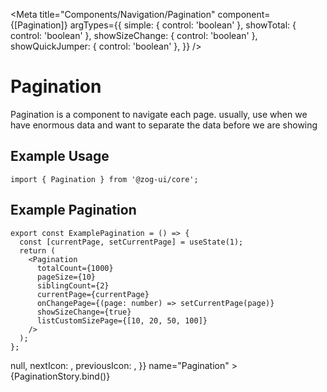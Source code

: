 
<Meta
  title="Components/Navigation/Pagination"
  component={[Pagination]}
  argTypes={{
    simple: { control: 'boolean' },
    showTotal: { control: 'boolean' },
    showSizeChange: { control: 'boolean' },
    showQuickJumper: { control: 'boolean' },
  }}
/>


# Pagination

Pagination is a component to navigate each page. usually, use when we have enormous data and want to separate the data before we are showing

## Example Usage

```tsx
import { Pagination } from '@zog-ui/core';
```

## Example Pagination

```tsx
export const ExamplePagination = () => {
  const [currentPage, setCurrentPage] = useState(1);
  return (
    <Pagination
      totalCount={1000}
      pageSize={10}
      siblingCount={2}
      currentPage={currentPage}
      onChangePage={(page: number) => setCurrentPage(page)}
      showSizeChange={true}
      listCustomSizePage={[10, 20, 50, 100]}
    />
  );
};
```

<Canvas columns={2} withSource="close">
  <Story
    args={{
      currentPage: 6,
      pageSize: 10,
      siblingCount: 3,
      totalCount: 100,
      onChange: () => null,
      nextIcon: <DoubleRightOutlined />,
      previousIcon: <DoubleLeftOutlined />,
    }}
    name="Pagination"
  >
    {PaginationStory.bind()}
  </Story>
</Canvas>

<ArgsTable of={Pagination} />
